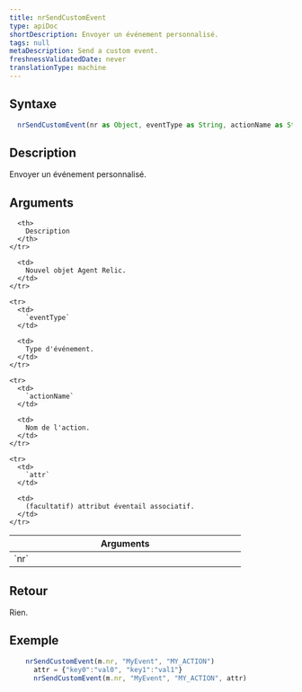 ```yaml
---
title: nrSendCustomEvent
type: apiDoc
shortDescription: Envoyer un événement personnalisé.
tags: null
metaDescription: Send a custom event.
freshnessValidatedDate: never
translationType: machine
---
```


## Syntaxe

```js
  nrSendCustomEvent(nr as Object, eventType as String, actionName as String, attr = invalid as Object) as Void
```

## Description

Envoyer un événement personnalisé.

## Arguments

<table>
  <thead>
    <tr>
      <th width="25%">
        Arguments
      </th>

      <th>
        Description
      </th>
    </tr>
  </thead>

  <tbody>
    <tr>
      <td>
        `nr`
      </td>

      <td>
        Nouvel objet Agent Relic.
      </td>
    </tr>

    <tr>
      <td>
        `eventType`
      </td>

      <td>
        Type d'événement.
      </td>
    </tr>

    <tr>
      <td>
        `actionName`
      </td>

      <td>
        Nom de l'action.
      </td>
    </tr>

    <tr>
      <td>
        `attr`
      </td>

      <td>
        (facultatif) attribut éventail associatif.
      </td>
    </tr>
  </tbody>
</table>

## Retour

Rien.

## Exemple

```js
  	nrSendCustomEvent(m.nr, "MyEvent", "MY_ACTION")
	  attr = {"key0":"val0", "key1":"val1"}
	  nrSendCustomEvent(m.nr, "MyEvent", "MY_ACTION", attr)
```